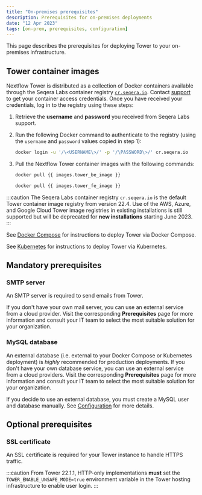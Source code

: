 ```yaml
---
title: "On-premises prerequisites"
description: Prerequisites for on-premises deployments
date: "12 Apr 2023"
tags: [on-prem, prerequisites, configuration]
---
```


This page describes the prerequisites for deploying Tower to your on-premises infrastructure.

## Tower container images

Nextflow Tower is distributed as a collection of Docker containers available through the Seqera Labs
container registry [`cr.seqera.io`](https://cr.seqera.io). Contact [support](https://support.seqera.io) to get your container access credentials. Once you have received your credentials, log in to the registry using these steps:

1. Retrieve the **username** and **password** you received from Seqera Labs support.

2. Run the following Docker command to authenticate to the registry (using the `username` and `password` values copied in step 1):

   ```bash
   docker login -u '/\<USERNAME\>/' -p '/\PASSWORD\>/' cr.seqera.io
   ```

3. Pull the Nextflow Tower container images with the following commands:

   ```bash
   docker pull {{ images.tower_be_image }}

   docker pull {{ images.tower_fe_image }}
   ```

:::caution
The Seqera Labs container registry `cr.seqera.io` is the default Tower container image registry from version 22.4. Use of the AWS, Azure, and Google Cloud Tower image registries in existing installations is still supported but will be deprecated for **new installations** starting June 2023.
:::

See [Docker Compose](../docker-compose.mdx) for instructions to deploy Tower via Docker Compose.

See [Kubernetes](../kubernetes.mdx) for instructions to deploy Tower via Kubernetes.

## Mandatory prerequisites

### SMTP server

An SMTP server is required to send emails from Tower.

If you don't have your own mail server, you can use an external service from a cloud provider. Visit the corresponding **Prerequisites** page for more information and consult your IT team to select the most suitable solution for your organization.

### MySQL database

An external database (i.e. external to your Docker Compose or Kubernetes deployment) is _highly_ recommended for production deployments. If you don't have your own database service, you can use an external service from a cloud providers. Visit the corresponding **Prerequisites** page for more information and consult your IT team to select the most suitable solution for your organization.

If you decide to use an external database, you must create a MySQL user and database manually. See [Configuration](../configuration/database_and_redis.mdx) for more details.

## Optional prerequisites

### SSL certificate

An SSL certificate is required for your Tower instance to handle HTTPS traffic.

:::caution
From Tower 22.1.1, HTTP-only implementations **must** set the `TOWER_ENABLE_UNSAFE_MODE=true` environment variable in the Tower hosting infrastructure to enable user login.
:::
